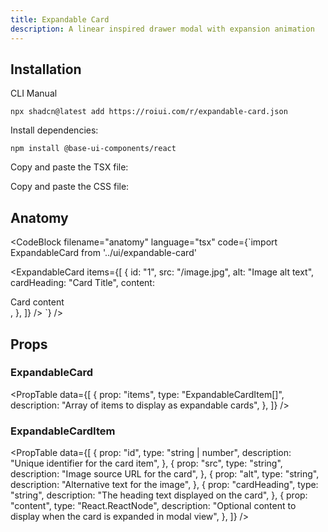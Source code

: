 ```yaml
---
title: Expandable Card
description: A linear inspired drawer modal with expansion animation
---
```


<ComponentPreview name="expandable-card-demo" />

## Installation

<InstallationTabs>

<InstallationTabsList>
    <InstallationTabsTrigger value="cli">CLI</InstallationTabsTrigger>
    <InstallationTabsTrigger value="manual">Manual</InstallationTabsTrigger>
</InstallationTabsList>

<InstallationTabsContent value="cli">

```package-install
npx shadcn@latest add https://roiui.com/r/expandable-card.json
```

</InstallationTabsContent>

<InstallationTabsContent value="manual">

Install dependencies:

```package-install
npm install @base-ui-components/react
```

Copy and paste the TSX file:

<ComponentSource
    src="registry/brook/ui/expandable-card/expandable-card.tsx"
    title="components/ui/expandable-card.tsx"
    collapsible={true}
/>

Copy and paste the CSS file:

<ComponentSource
    src="registry/brook/ui/expandable-card/expandable-card.module.css"
    title="components/ui/expandable-card.module.css"
    language="css"
    collapsible={true}
/>

</InstallationTabsContent>

</InstallationTabs>

## Anatomy

<CodeBlock
filename="anatomy"
  language="tsx"
  code={`import ExpandableCard from '../ui/expandable-card'

<ExpandableCard
    items={[
        {
            id: "1",
            src: "/image.jpg",
            alt: "Image alt text",
            cardHeading: "Card Title",
            content: <div>Card content</div>,
        },
    ]}
/>
`} />

## Props

### ExpandableCard

<PropTable
    data={[
        {
            prop: "items",
            type: "ExpandableCardItem[]",
            description: "Array of items to display as expandable cards",
        },
    ]}
/>

### ExpandableCardItem

<PropTable
    data={[
        {
            prop: "id",
            type: "string | number",
            description: "Unique identifier for the card item",
        },
        {
            prop: "src",
            type: "string",
            description: "Image source URL for the card",
        },
        {
            prop: "alt",
            type: "string",
            description: "Alternative text for the image",
        },
        {
            prop: "cardHeading",
            type: "string",
            description: "The heading text displayed on the card",
        },
        {
            prop: "content",
            type: "React.ReactNode",
            description:
                "Optional content to display when the card is expanded in modal view",
        },
    ]}
/>
